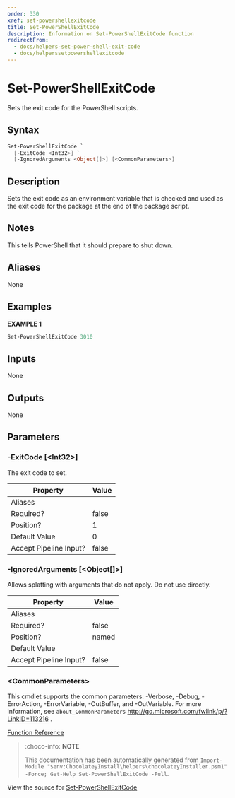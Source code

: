 ---
order: 330
xref: set-powershellexitcode
title: Set-PowerShellExitCode
description: Information on Set-PowerShellExitCode function
redirectFrom:
  - docs/helpers-set-power-shell-exit-code
  - docs/helperssetpowershellexitcode
---

# Set-PowerShellExitCode

<!-- This documentation is automatically generated from https://github.com/chocolatey/choco/blob/master/src/chocolatey.resources/helpers/functions/Set-PowerShellExitCode.ps1 using https://github.com/chocolatey/choco/blob/master/GenerateDocs.ps1. Contributions are welcome at the original location(s). -->

Sets the exit code for the PowerShell scripts.

## Syntax

~~~powershell
Set-PowerShellExitCode `
  [-ExitCode <Int32>] `
  [-IgnoredArguments <Object[]>] [<CommonParameters>]
~~~

## Description

Sets the exit code as an environment variable that is checked and used
as the exit code for the package at the end of the package script.

## Notes

This tells PowerShell that it should prepare to shut down.

## Aliases

None

## Examples

 **EXAMPLE 1**

~~~powershell
Set-PowerShellExitCode 3010

~~~ 

## Inputs

None

## Outputs

None

## Parameters

###  -ExitCode [&lt;Int32&gt;]
The exit code to set.

Property               | Value
---------------------- | -----
Aliases                | 
Required?              | false
Position?              | 1
Default Value          | 0
Accept Pipeline Input? | false
 
###  -IgnoredArguments [&lt;Object[]&gt;]
Allows splatting with arguments that do not apply. Do not use directly.

Property               | Value
---------------------- | -----
Aliases                | 
Required?              | false
Position?              | named
Default Value          | 
Accept Pipeline Input? | false
 
### &lt;CommonParameters&gt;

This cmdlet supports the common parameters: -Verbose, -Debug, -ErrorAction, -ErrorVariable, -OutBuffer, and -OutVariable. For more information, see `about_CommonParameters` http://go.microsoft.com/fwlink/p/?LinkID=113216 .



[Function Reference](xref:powershell-reference)

> :choco-info: **NOTE**
>
> This documentation has been automatically generated from `Import-Module "$env:ChocolateyInstall\helpers\chocolateyInstaller.psm1" -Force; Get-Help Set-PowerShellExitCode -Full`.

View the source for [Set-PowerShellExitCode](https://github.com/chocolatey/choco/blob/master/src/chocolatey.resources/helpers/functions/Set-PowerShellExitCode.ps1)

